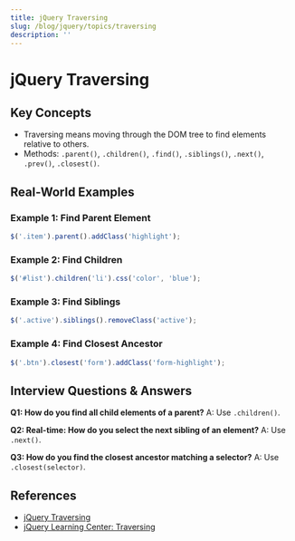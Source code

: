 ```yaml
---
title: jQuery Traversing
slug: /blog/jquery/topics/traversing
description: ''
---
```

# jQuery Traversing

## Key Concepts
- Traversing means moving through the DOM tree to find elements relative to others.
- Methods: `.parent()`, `.children()`, `.find()`, `.siblings()`, `.next()`, `.prev()`, `.closest()`.

## Real-World Examples

### Example 1: Find Parent Element
```javascript
$('.item').parent().addClass('highlight');
```

### Example 2: Find Children
```javascript
$('#list').children('li').css('color', 'blue');
```

### Example 3: Find Siblings
```javascript
$('.active').siblings().removeClass('active');
```

### Example 4: Find Closest Ancestor
```javascript
$('.btn').closest('form').addClass('form-highlight');
```

## Interview Questions & Answers

**Q1: How do you find all child elements of a parent?**
A: Use `.children()`.

**Q2: Real-time: How do you select the next sibling of an element?**
A: Use `.next()`.

**Q3: How do you find the closest ancestor matching a selector?**
A: Use `.closest(selector)`.

## References
- [jQuery Traversing](https://api.jquery.com/category/traversing/)
- [jQuery Learning Center: Traversing](https://learn.jquery.com/using-jquery-core/traversing/)
